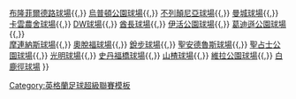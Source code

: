 {{Navbox
|name   = 英超球場2010/11
|title  = [[2010年至2011年英格蘭超級聯賽|2010年至2011年英格蘭超級聯賽]]'''參賽球隊主球場
|list1  = [[安菲尔德球场|晏菲路球場]]{{,}} [[布隆菲爾德路球場]]{{,}} [[烏普頓公園球場]]{{,}} [[不列顛尼亞球場]]{{,}} [[曼徹斯特市球場|曼城球場]]{{,}} [[卡雲農舍球場]]{{,}} [[DW運動場|DW球場]]{{,}} [[酋長球場]]{{,}} [[伊活公園球場]]{{,}} [[葛迪遜公園球場]]{{,}} <br>[[莫利纽克斯球场|摩連納斯球場]]{{,}} [[老特拉福德球场|奧脫福球場]]{{,}} [[銳步球場]]{{,}} [[聖安德魯斯球場]]{{,}} [[聖占士公園球場]]{{,}} [[光明球場]]{{,}} [[史丹福橋球場]]{{,}} [[山楂球場]]{{,}} [[維拉公園球場]]{{,}} [[白鹿徑球場]]
}}
<noinclude>
[[Category:英格蘭足球超級聯賽模板]]
</noinclude>